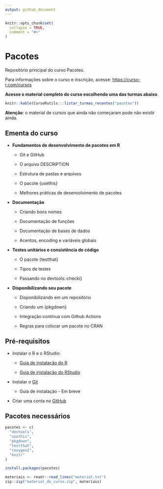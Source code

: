 ```yaml
---
output: github_document
---
```


<!-- README.md is generated from README.Rmd. Please edit that file -->

```r
knitr::opts_chunk$set(
  collapse = TRUE,
  comment = "#>"
)
```

# Pacotes

Repositório principal do curso Pacotes.

Para informações sobre o curso e inscrição, acesse: [https://curso-r.com/cursos](https://curso-r.com/cursos)

**Acesse o material completo do curso escolhendo uma das turmas abaixo**.

```r
knitr::kable(CursoRutils:::listar_turmas_recentes("pacotes"))
```

**Atenção**: o material de cursos que ainda não começaram pode não existir ainda.

## Ementa do curso

- **Fundamentos de desenvolvimento de pacotes em R**
  
  - Git e GitHub
  
  - O arquivo DESCRIPTION
  
  - Estrutura de pastas e arquivos
  
  - O pacote {usethis}
  
  - Melhores práticas de desenvolvimento de pacotes

- **Documentação**
  
  - Criando bons nomes
  
  - Documentação de funções
  
  - Documentação de bases de dados
  
  - Acentos, encoding e variáveis globais

- **Testes unitários e consistência de código**
  
  - O pacote {testthat}
  
  - Tipos de testes
  
  - Passando no devtools::check()

- **Disponibilizando seu pacote**
  
  - Disponibilizando em um repositório
  
  - Criando um {pkgdown}
  
  - Integração contínua com Github Actions
  
  - Regras para colocar um pacote no CRAN

## Pré-requisitos

- Instalar o R e o RStudio:

  - [Guia de instalação do R](https://livro.curso-r.com/1-1-instalacao-do-r.html)
  
  - [Guia de instalação do RStudio](https://livro.curso-r.com/1-2-instalacao-do-rstudio.html)

- Instalar o [Git](https://git-scm.com/)
  - Guia de instalação  - Em breve

- Criar uma conta no [GitHub](https://github.com/)


## Pacotes necessários

```r
pacotes <- c(
  "devtools",
  "usethis",
  "pkgdown",
  "testthat",
  "roxygen2", 
  "knitr"
) 

install.packages(pacotes)
```

```r
materiais <- readr::read_lines("material.txt")
zip::zip("material_do_curso.zip", materiais)
```
